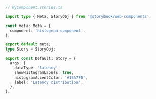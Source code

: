 ```ts
// MyComponent.stories.ts

import type { Meta, StoryObj } from '@storybook/web-components';

const meta: Meta = {
  component: 'histogram-component',
};

export default meta;
type Story = StoryObj;

export const Default: Story = {
  args: {
    dataType: 'latency',
    showHistogramLabels: true,
    histogramAccentColor: '#1EA7FD',
    label: 'Latency distribution',
  },
};
```
